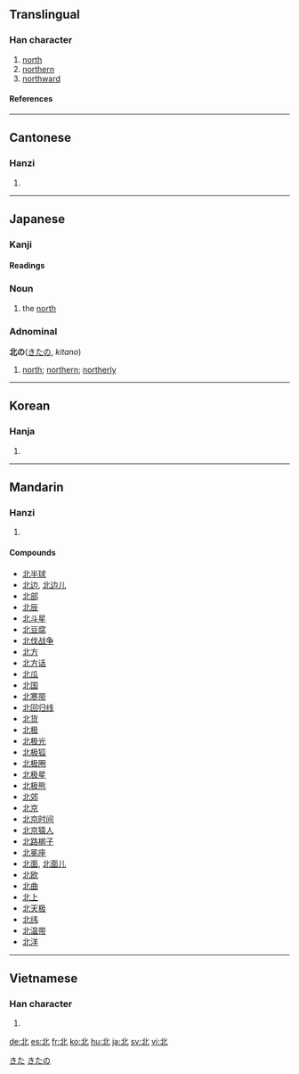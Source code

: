 {{see|北}}<!-- may be replaced by zh-forms -->

==Translingual==
{{Han stroke| The small horizontal stroke on the left-hand side is done, from left to right.  The left-most vertical stroke is done, from top to bottom.  The diagonal stroke at the bottom-left is done, from top-right to bottom-left.  The remaining vertical stroke that curves to the right is done, from top-left to bottom-right.  The remaining diagonal stroke is done, from bottom-left to top-right.}}










===Han character===
{{Han char|rn=21|rad=匕|as=03|sn=5|four=1111<sub>0</sub>|canj=中一心 (LMP)}}
# [[north]]
# [[northern]]
# [[northward]]
====References====
{{Han ref|kx=0152.250|dkj=02574|dj=0342.060|hdz=10262.040|uh=5317|ud=21271|bh=A55F|bd=42335}}
----

==Cantonese==
===Hanzi===
{{yue-hanzi|jyut=|y=[[baak1]], [[bak1]]}}
# {{defn|Cantonese}}
----
== Japanese ==
[[Category:1000_Japanese_basic_words|きた]]
===Kanji===
{{ja-kanji|grade=|rs=匕03}}
====Readings====
{{ja-readings|on=[[ほく]] (hoku), [[はい]] (hai)|kun=[[きた]] (kita), [[にげる]] (nigeru)}}
=== Noun ===
{{janoun|きた|kita}}
# the [[north]]
=== Adnominal ===
'''北の'''([[きた]]の, ''kitano'')
# [[north]]; [[northern]]; [[northerly]]
[[Category:Japanese adnominals|きたの]]
----
==Korean==
===Hanja===
{{ko-hanja|hangeul=[[북]], [[배]]|rv=buk, bae|mr=puk, pae}}
# {{defn|Korean}}
----
==Mandarin==
===Hanzi===
{{cmn-hanzi|pin=[[běi]] ([[bei3]]), [[bèi]] ([[bei4]])|wg=pei<sup>3</sup>, pei<sup>4</sup>}}
# {{defn|Mandarin}}

====Compounds====
*[[北半球]]
*[[北边]], [[北边儿]]
*[[北部]]
*[[北辰]]
*[[北斗星]]
*[[北豆腐]]
*[[北伐战争]]
*[[北方]]
*[[北方话]]
*[[北瓜]]
*[[北国]]
*[[北寒带]]
*[[北回归线]]
*[[北货]]
*[[北极]]
*[[北极光]]
*[[北极狐]]
*[[北极圈]]
*[[北极星]]
*[[北极熊]]
*[[北郊]]
*[[北京]]
*[[北京时间]]
*[[北京猿人]]
*[[北路梆子]]
*[[北冕座]]
*[[北面]], [[北面儿]]
*[[北欧]]
*[[北曲]]
*[[北上]]
*[[北天极]]
*[[北纬]]
*[[北温带]]
*[[北洋]]
----
==Vietnamese==
===Han character===
{{vi-hantu|bắc}}
# {{defn|Vietnamese}}

[[de:北]]
[[es:北]]
[[fr:北]]
[[ko:北]]
[[hu:北]]
[[ja:北]]
[[sv:北]]
[[vi:北]]